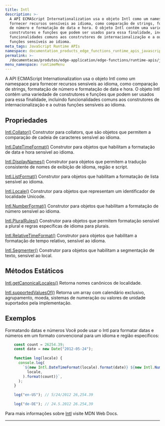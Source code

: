 ```yaml
---
title: Intl
description: >-
  A API ECMAScript Internationalization usa o objeto Intl como um namespace para
  fornecer recursos sensíveis ao idioma, como comparação de strings, formatação
  de número e formatação de data e hora. O objeto Intl contém uma variedade de
  construtores e funções que podem ser usados para essa finalidade, incluindo
  funcionalidades comuns aos construtores de internacionalização e a outras
  funções sensíveis ao idioma.
meta_tags: JavaScript Runtime APIs
namespace: documentation_products_edge_functions_runtime_apis_javascript_intl
permalink: >-
  /documentacao/produtos/edge-application/edge-functions/runtime-apis/javascript/intl/
menu_namespace: runtimeMenu
---
```


A API ECMAScript Internationalization usa o objeto Intl como um namespace para fornecer recursos sensíveis ao idioma, como comparação de strings, formatação de número e formatação de data e hora. O objeto Intl contém uma variedade de construtores e funções que podem ser usados para essa finalidade, incluindo funcionalidades comuns aos construtores de internacionalização e a outras funções sensíveis ao idioma.

## Propriedades

[Intl.Collator()](https://developer.mozilla.org/en-US/docs/Web/JavaScript/Reference/Global_Objects/Intl/Collator/Collator)
Construtor para collators, que são objetos que permitem a comparação de cadeia de caracteres sensível ao idioma.

[Intl.DateTimeFormat()](https://developer.mozilla.org/en-US/docs/Web/JavaScript/Reference/Global_Objects/Intl/DateTimeFormat/DateTimeFormat)
Construtor para objetos que habilitam a formatação de data e hora sensível ao idioma.

[Intl.DisplayNames()](https://developer.mozilla.org/en-US/docs/Web/JavaScript/Reference/Global_Objects/Intl/DisplayNames/DisplayNames)
Construtor para objetos que permitem a tradução consistente de nomes de exibição de idioma, região e script.

[Intl.ListFormat()](https://developer.mozilla.org/en-US/docs/Web/JavaScript/Reference/Global_Objects/Intl/ListFormat/ListFormat)
Construtor para objetos que habilitam a formatação de lista sensível ao idioma.

[Intl.Locale()](https://developer.mozilla.org/en-US/docs/Web/JavaScript/Reference/Global_Objects/Intl/Locale/Locale)
Construtor para objetos que representam um identificador de localidade Unicode.

[Intl.NumberFormat()](https://developer.mozilla.org/en-US/docs/Web/JavaScript/Reference/Global_Objects/Intl/NumberFormat/NumberFormat)
Construtor para objetos que habilitam a formatação de número sensível ao idioma.

[Intl.PluralRules()](https://developer.mozilla.org/en-US/docs/Web/JavaScript/Reference/Global_Objects/Intl/PluralRules/PluralRules)
Construtor para objetos que permitem formatação sensível a plural e regras específicas de idioma para plurais.

[Intl.RelativeTimeFormat()](https://developer.mozilla.org/en-US/docs/Web/JavaScript/Reference/Global_Objects/Intl/RelativeTimeFormat/RelativeTimeFormat)
Construtor para objetos que habilitam a formatação de tempo relativo, sensível ao idioma.

[Intl.Segmenter()](https://developer.mozilla.org/en-US/docs/Web/JavaScript/Reference/Global_Objects/Intl/Segmenter/Segmenter)
Construtor para objetos que habilitam a segmentação de texto, sensível ao local.

## Métodos Estáticos

[Intl.getCanonicalLocales()](https://developer.mozilla.org/en-US/docs/Web/JavaScript/Reference/Global_Objects/Intl/getCanonicalLocales)
Retorna nomes canônicos de localidade.

[Intl.supportedValuesOf()](https://developer.mozilla.org/en-US/docs/Web/JavaScript/Reference/Global_Objects/Intl/supportedValuesOf)
Retorna um array com calendário exclusivo, agrupamento, moeda, sistemas de numeração ou valores de unidade suportados pela implementação.

## Exemplos

Formatando datas e números
Você pode usar o Intl para formatar datas e números em um formato convencional para um idioma e região específicos:

```js
    const count = 26254.39;
    const date = new Date("2012-05-24");
    
    function log(locale) {
      console.log(
        `${new Intl.DateTimeFormat(locale).format(date)} ${new Intl.NumberFormat(
          locale,
        ).format(count)}`,
      );
    }
    
    log("en-US"); // 5/24/2012 26,254.39
    
    log("de-DE"); // 24.5.2012 26.254,39
```

Para mais informações sobre [Intl](https://developer.mozilla.org/en-US/docs/Web/JavaScript/Reference/Global_Objects/Intl) visite MDN Web Docs.





---

